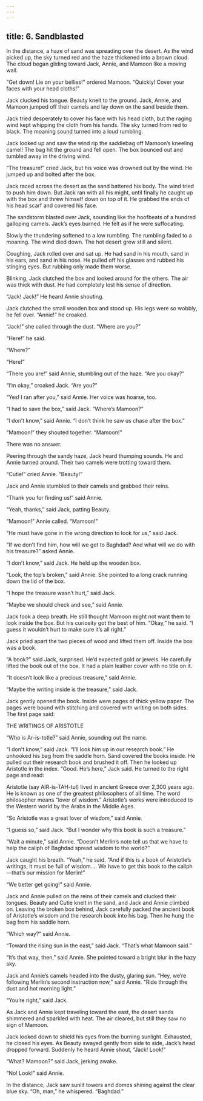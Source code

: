 ```yaml
---
---
---
```

title: 6. Sandblasted
---



In the distance, a haze of sand was spreading over the desert. As the wind picked up, the sky turned red and the haze thickened into a brown cloud. The cloud began gliding toward Jack, Annie, and Mamoon like a moving wall.

“Get down! Lie on your bellies!” ordered Mamoon. “Quickly! Cover your faces with your head cloths!”

Jack clucked his tongue. Beauty knelt to the ground. Jack, Annie, and Mamoon jumped off their camels and lay down on the sand beside them.

Jack tried desperately to cover his face with his head cloth, but the raging wind kept whipping the cloth from his hands. The sky turned from red to black. The moaning sound turned into a loud rumbling.



Jack looked up and saw the wind rip the saddlebag off Mamoon’s kneeling camel! The bag hit the ground and fell open. The box bounced out and tumbled away in the driving wind.

“The treasure!” cried Jack, but his voice was drowned out by the wind. He jumped up and bolted after the box.

Jack raced across the desert as the sand battered his body. The wind tried to push him down. But Jack ran with all his might, until finally he caught up with the box and threw himself down on top of it. He grabbed the ends of his head scarf and covered his face.

The sandstorm blasted over Jack, sounding like the hoofbeats of a hundred galloping camels. Jack’s eyes burned. He felt as if he were suffocating.

Slowly the thundering softened to a low rumbling. The rumbling faded to a moaning. The wind died down. The hot desert grew still and silent.

Coughing, Jack rolled over and sat up. He had sand in his mouth, sand in his ears, and sand in his nose. He pulled off his glasses and rubbed his stinging eyes. But rubbing only made them worse.

Blinking, Jack clutched the box and looked around for the others. The air was thick with dust. He had completely lost his sense of direction.

“Jack! Jack!” He heard Annie shouting.

Jack clutched the small wooden box and stood up. His legs were so wobbly, he fell over. “Annie!” he croaked.

“Jack!” she called through the dust. “Where are you?”

“Here!” he said.

“Where?”

“Here!”

“There you are!” said Annie, stumbling out of the haze. “Are you okay?”

“I’m okay,” croaked Jack. “Are you?”

“Yes! I ran after you,” said Annie. Her voice was hoarse, too.

“I had to save the box,” said Jack. “Where’s Mamoon?”

“I don’t know,” said Annie. “I don’t think he saw us chase after the box.”

“Mamoon!” they shouted together. “Mamoon!”

There was no answer.

Peering through the sandy haze, Jack heard thumping sounds. He and Annie turned around. Their two camels were trotting toward them.

“Cutie!” cried Annie. “Beauty!”

Jack and Annie stumbled to their camels and grabbed their reins.

“Thank you for finding us!” said Annie.

“Yeah, thanks,” said Jack, patting Beauty.

“Mamoon!” Annie called. “Mamoon!”

“He must have gone in the wrong direction to look for us,” said Jack.

“If we don’t find him, how will we get to Baghdad? And what will we do with his treasure?” asked Annie.

“I don’t know,” said Jack. He held up the wooden box.

“Look, the top’s broken,” said Annie. She pointed to a long crack running down the lid of the box.

“I hope the treasure wasn’t hurt,” said Jack.

“Maybe we should check and see,” said Annie.

Jack took a deep breath. He still thought Mamoon might not want them to look inside the box. But his curiosity got the best of him. “Okay,” he said. “I guess it wouldn’t hurt to make sure it’s all right.”

Jack pried apart the two pieces of wood and lifted them off. Inside the box was a book.

“A book?” said Jack, surprised. He’d expected gold or jewels. He carefully lifted the book out of the box. It had a plain leather cover with no title on it.

“It doesn’t look like a precious treasure,” said Annie.

“Maybe the writing inside is the treasure,” said Jack.

Jack gently opened the book. Inside were pages of thick yellow paper. The pages were bound with stitching and covered with writing on both sides. The first page said:





THE WRITINGS OF ARISTOTLE


“Who is Ar-is-totle?” said Annie, sounding out the name.

“I don’t know,” said Jack. “I’ll look him up in our research book.” He unhooked his bag from the saddle horn. Sand covered the books inside. He pulled out their research book and brushed it off. Then he looked up Aristotle in the index. “Good. He’s here,” Jack said. He turned to the right page and read:

Aristotle (say AIR-is-TAH-tul) lived in ancient Greece over 2,300 years ago. He is known as one of the greatest philosophers of all time. The word philosopher means “lover of wisdom.” Aristotle’s works were introduced to the Western world by the Arabs in the Middle Ages.



“So Aristotle was a great lover of wisdom,” said Annie.

“I guess so,” said Jack. “But I wonder why this book is such a treasure.”

“Wait a minute,” said Annie. “Doesn’t Merlin’s note tell us that we have to help the caliph of Baghdad spread wisdom to the world?”

Jack caught his breath. “Yeah,” he said. “And if this is a book of Aristotle’s writings, it must be full of wisdom…. We have to get this book to the caliph—that’s our mission for Merlin!”

“We better get going!” said Annie.

Jack and Annie pulled on the reins of their camels and clucked their tongues. Beauty and Cutie knelt in the sand, and Jack and Annie climbed on. Leaving the broken box behind, Jack carefully packed the ancient book of Aristotle’s wisdom and the research book into his bag. Then he hung the bag from his saddle horn.

“Which way?” said Annie.

“Toward the rising sun in the east,” said Jack. “That’s what Mamoon said.”

“It’s that way, then,” said Annie. She pointed toward a bright blur in the hazy sky.

Jack and Annie’s camels headed into the dusty, glaring sun. “Hey, we’re following Merlin’s second instruction now,” said Annie. “Ride through the dust and hot morning light.”

“You’re right,” said Jack.

As Jack and Annie kept traveling toward the east, the desert sands shimmered and sparkled with heat. The air cleared, but still they saw no sign of Mamoon.

Jack looked down to shield his eyes from the burning sunlight. Exhausted, he closed his eyes. As Beauty swayed gently from side to side, Jack’s head dropped forward. Suddenly he heard Annie shout, “Jack! Look!”

“What? Mamoon?” said Jack, jerking awake.

“No! Look!” said Annie.

In the distance, Jack saw sunlit towers and domes shining against the clear blue sky. “Oh, man,” he whispered. “Baghdad.”
